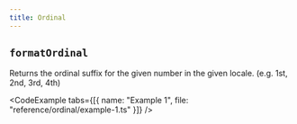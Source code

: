 ```yaml
---
title: Ordinal
---
```


## `formatOrdinal`

Returns the ordinal suffix for the given number in the given locale. (e.g. 1st, 2nd, 3rd, 4th)

<CodeExample tabs={[{ name: "Example 1", file: "reference/ordinal/example-1.ts" }]} />

<CodeExample file="reference/ordinal/formatOrdinal.ts" title="formatOrdinal" />
